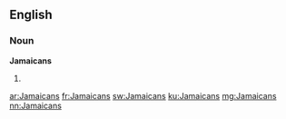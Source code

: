 ==English==

===Noun===
'''Jamaicans'''

# {{plural of|[[Jamaican]]}}

[[ar:Jamaicans]]
[[fr:Jamaicans]]
[[sw:Jamaicans]]
[[ku:Jamaicans]]
[[mg:Jamaicans]]
[[nn:Jamaicans]]